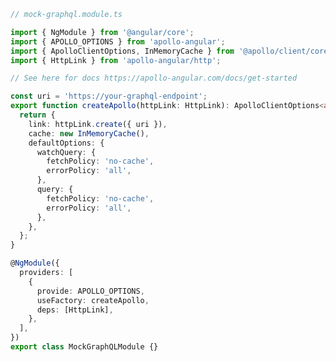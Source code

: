```ts
// mock-graphql.module.ts

import { NgModule } from '@angular/core';
import { APOLLO_OPTIONS } from 'apollo-angular';
import { ApolloClientOptions, InMemoryCache } from '@apollo/client/core';
import { HttpLink } from 'apollo-angular/http';

// See here for docs https://apollo-angular.com/docs/get-started

const uri = 'https://your-graphql-endpoint';
export function createApollo(httpLink: HttpLink): ApolloClientOptions<any> {
  return {
    link: httpLink.create({ uri }),
    cache: new InMemoryCache(),
    defaultOptions: {
      watchQuery: {
        fetchPolicy: 'no-cache',
        errorPolicy: 'all',
      },
      query: {
        fetchPolicy: 'no-cache',
        errorPolicy: 'all',
      },
    },
  };
}

@NgModule({
  providers: [
    {
      provide: APOLLO_OPTIONS,
      useFactory: createApollo,
      deps: [HttpLink],
    },
  ],
})
export class MockGraphQLModule {}
```